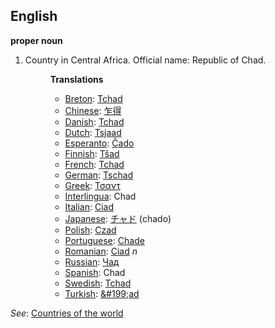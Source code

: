 ==English==

'''proper noun'''

# Country in Central Africa. Official name: Republic of Chad.
#:'''Translations'''
#:*[[Breton]]: [[Tchad]]
#:*[[Chinese]]: [[乍得]]
#:*[[Danish]]: [[Tchad]]
#:*[[Dutch]]: [[Tsjaad]]
#:*[[Esperanto]]: [[Ĉado]]
#:*[[Finnish]]: [[Tšad]]
#:*[[French]]: [[Tchad]]
#:*[[German]]: [[Tschad]]
#:*[[Greek]]: [[Τσαντ]]
#:*[[Interlingua]]: Chad
#:*[[Italian]]: [[Ciad]]
#:*[[Japanese]]: [[チャド]] (chado)
#:*[[Polish]]: [[Czad]]
#:*[[Portuguese]]: [[Chade]]
#:*[[Romanian]]: [[Ciad]] ''n''
#:*[[Russian]]: [[Чад]]
#:*[[Spanish]]: Chad
#:*[[Swedish]]: [[Tchad]]
#:*[[Turkish]]: [[&#199;ad]]
''See'': [[Countries of the world]]